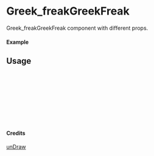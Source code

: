 
<Meta of={Greek_freakGreekFreak} title="unDraw/Greek_freakGreekFreak" />

# Greek_freakGreekFreak

Greek_freakGreekFreak component with different props.

#### Example

<Canvas of={Greek_freakGreekFreak.Primary} />

## Usage

```ts
import { Greek_freakGreekFreak } from "yadl-ui";

const Example = () => {
  return (
      <Greek_freakGreekFreak />
  );
};

export default Example;
```

#### Credits
[unDraw](https://undraw.co/illustrations)
